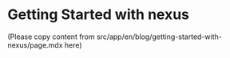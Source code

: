 # Getting Started with nexus

(Please copy content from src/app/en/blog/getting-started-with-nexus/page.mdx here) 